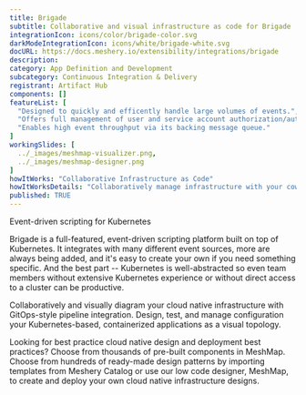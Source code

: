 ```yaml
---
title: Brigade
subtitle: Collaborative and visual infrastructure as code for Brigade
integrationIcon: icons/color/brigade-color.svg
darkModeIntegrationIcon: icons/white/brigade-white.svg
docURL: https://docs.meshery.io/extensibility/integrations/brigade
description: 
category: App Definition and Development
subcategory: Continuous Integration & Delivery
registrant: Artifact Hub
components: []
featureList: [
  "Designed to quickly and efficently handle large volumes of events.",
  "Offers full management of user and service account authorization/authentication.",
  "Enables high event throughput via its backing message queue."
]
workingSlides: [
  ../_images/meshmap-visualizer.png,
  ../_images/meshmap-designer.png
]
howItWorks: "Collaborative Infrastructure as Code"
howItWorksDetails: "Collaboratively manage infrastructure with your coworkers synchronously sharing the same designs."
published: TRUE
---
```

<p>
Event-driven scripting for Kubernetes
</p>
<p>
Brigade is a full-featured, event-driven scripting platform built on top of Kubernetes. It integrates with many different event sources, more are always being added, and it's easy to create your own if you need something specific. And the best part -- Kubernetes is well-abstracted so even team members without extensive Kubernetes experience or without direct access to a cluster can be productive.</p><p>
    Collaboratively and visually diagram your cloud native infrastructure with GitOps-style pipeline integration. Design, test, and manage configuration your Kubernetes-based, containerized applications as a visual topology.
</p>
<p>
    Looking for best practice cloud native design and deployment best practices? Choose from thousands of pre-built components in MeshMap. Choose from hundreds of ready-made design patterns by importing templates from Meshery Catalog or use our low code designer, MeshMap, to create and deploy your own cloud native infrastructure designs.
</p>
